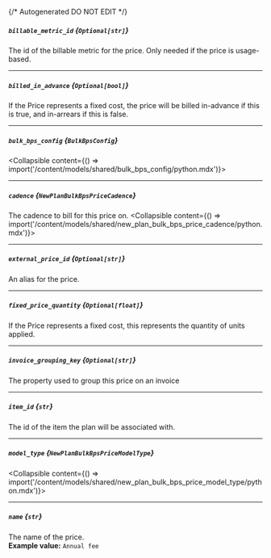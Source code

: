 {/* Autogenerated DO NOT EDIT  */}

##### `billable_metric_id` *{`Optional[str]`}*
The id of the billable metric for the price. Only needed if the price is usage\-based.

---
##### `billed_in_advance` *{`Optional[bool]`}*
If the Price represents a fixed cost, the price will be billed in\-advance if this is true, and in\-arrears if this is false.

---
##### `bulk_bps_config` *{`BulkBpsConfig`}*
<Collapsible content={() => import('/content/models/shared/bulk_bps_config/python.mdx')}>
</Collapsible>

---
##### `cadence` *{`NewPlanBulkBpsPriceCadence`}*
The cadence to bill for this price on.
<Collapsible content={() => import('/content/models/shared/new_plan_bulk_bps_price_cadence/python.mdx')}>
</Collapsible>

---
##### `external_price_id` *{`Optional[str]`}*
An alias for the price.

---
##### `fixed_price_quantity` *{`Optional[float]`}*
If the Price represents a fixed cost, this represents the quantity of units applied.

---
##### `invoice_grouping_key` *{`Optional[str]`}*
The property used to group this price on an invoice

---
##### `item_id` *{`str`}*
The id of the item the plan will be associated with.

---
##### `model_type` *{`NewPlanBulkBpsPriceModelType`}*
<Collapsible content={() => import('/content/models/shared/new_plan_bulk_bps_price_model_type/python.mdx')}>
</Collapsible>

---
##### `name` *{`str`}*
The name of the price.
<br/>
**Example value:** `Annual fee`

